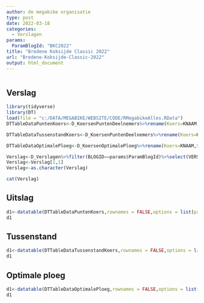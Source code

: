 ```yaml
---
author: de megabike organisatie
type: post
date: 2022-03-18
categories:
  - Verslagen
params:
  ParamBlogId: "BKC2022"
title: "Bredene Koksijde Classic 2022"
url: "Bredene-Koksijde-Classic-2022"
output: html_document
---
```


<center><img src="featured.png" alt="" /></center>

## Verslag

```r
library(tidyverse)
library(DT)
load(file = "c:/DATA/MEGABIKE/WEBSITE/CODE/RMegabikeAlles.RData")
DTTableDataPuntenKoers<-D_KoersenPuntenDeelnemers%>%rename(Koers=KNAAM,Score=PUNTEN,Plaats=PLAATS,Restbudget=RESTBUDGET,Naam=NAAM,Jaar=JAAR)%>%filter(BLOGID==params$ParamBlogId)%>% select(Naam,Plaats,Score,Restbudget)%>%arrange((Plaats))

DTTableDataTussenstandKoers<-D_KoersenPuntenDeelnemers%>%rename(Koers=KNAAM,Tussenstand=TUSSENSTAND,Plaats=TUSSENPLAATS,Restbudget=RESTBUDGET,Naam=NAAM,Jaar=JAAR)%>%filter(BLOGID==params$ParamBlogId)%>% select(Naam,Plaats,Tussenstand,Restbudget)%>%arrange((Plaats))

DTTableDataOptimalePloeg<-D_KoersenOptimalePloeg%>%rename(Koers=KNAAM,Score=SCORE,Kost=RPUNTEN,Naam=RNAAM,Jaar=JAAR)%>%filter(BLOGID==params$ParamBlogId)%>% select(Naam,Score,Kost)%>%arrange(desc(Score))

Verslag<-D_Verslagen%>%filter(BLOGID==params$ParamBlogId)%>%select(VERSLAG)
Verslag<-Verslag[1,1]
Verslag<-as.character(Verslag)
```


```r
cat(Verslag)
```

## Uitslag

```r
d1<-datatable(DTTableDataPuntenKoers,rownames = FALSE,options = list(pageLength = 70))
d1

```

## Tussenstand

```r
d1<-datatable(DTTableDataTussenstandKoers,rownames = FALSE,options = list(pageLength = 70))
d1
```


## Optimale ploeg

```r
d1<-datatable(DTTableDataOptimalePloeg,rownames = FALSE,options = list(pageLength = 12))
d1
```



